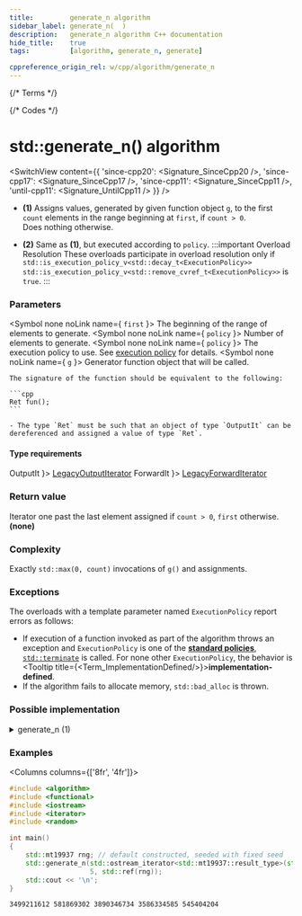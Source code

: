 ```yaml
---
title:         generate_n algorithm
sidebar_label: generate_n(  )
description:   generate_n algorithm C++ documentation
hide_title:    true
tags:          [algorithm, generate_n, generate]

cppreference_origin_rel: w/cpp/algorithm/generate_n
---
```



{/* Terms */}


{/* Codes */}


# std::generate_n() algorithm

<SwitchView content={{
  'since-cpp20': <Signature_SinceCpp20 />,
  'since-cpp17': <Signature_SinceCpp17 />,
  'since-cpp11': <Signature_SinceCpp11 />,
  'until-cpp11': <Signature_UntilCpp11 />
}} />

- **(1)**
  Assigns values, generated by given function object `g`, to the first `count` elements in the range beginning at `first`, if `count > 0`.  
  Does nothing otherwise.

 - **(2)** Same as **(1)**, but executed according to `policy`.
  :::important Overload Resolution
  These overloads participate in overload resolution only if
  <Until v='cpp20'> <code>std::is_execution_policy_v&lt;std::decay_t&lt;ExecutionPolicy&gt;&gt;</code> </Until> <Since v='cpp20'> <code>std::is_execution_policy_v&lt;std::remove_cvref_t&lt;ExecutionPolicy&gt;&gt;</code> </Since> is <code>true</code>.
  :::

### Parameters

<SymbolTable>

  <Symbol none noLink name={ <code>first</code> }>
    The beginning of the range of elements to generate.
  </Symbol>
  <Symbol none noLink name={ <code>policy</code> }>
    Number of elements to generate.
  </Symbol>
  <Symbol none noLink name={ <code>policy</code> }>
    The execution policy to use. See <a href="">execution policy</a> for details.
  </Symbol>
  <Symbol none noLink name={ <code>g</code> }>
    Generator function object that will be called.

    The signature of the function should be equivalent to the following:

    ```cpp
    Ret fun();
    ```

    - The type `Ret` must be such that an object of type `OutputIt` can be dereferenced and assigned a value of type `Ret`.
  </Symbol>
</SymbolTable>

#### Type requirements

<SymbolTable>
  <Symbol none noLink name={ <code>OutputIt</code> }>
    <a href="/docs/named_req/LegacyOutputIterator">LegacyOutputIterator</a>
  </Symbol>
  <Symbol none noLink name={ <code>ForwardIt</code> }>
    <a href="/docs/named_req/LegacyForwardIterator">LegacyForwardIterator</a>
  </Symbol>
</SymbolTable>

### Return value

<Since v='cpp11'>Iterator one past the last element assigned if <code>count > 0</code>, <code>first</code> otherwise.</Since> <br/>
<Until v='cpp11'><b>(none)</b></Until>

### Complexity

Exactly `std::max(0, count)` invocations of `g()` and assignments.

### Exceptions

The overloads with a template parameter named `ExecutionPolicy` report errors as follows:
- If execution of a function invoked as part of the algorithm throws an exception and `ExecutionPolicy` is one of the [**standard policies**](#), [`std::terminate`](#) is called.
	For none other `ExecutionPolicy`, the behavior is <Tooltip title={<Term_ImplementationDefined/>}>**implementation-defined**</Tooltip>.
- If the algorithm fails to allocate memory, `std::bad_alloc` is thrown.

### Possible implementation

<details>
<summary>generate_n (1)</summary>

```cpp
template<class OutputIt, class Size, class Generator>
constexpr // since C++20
OutputIt  // void until C++11
generate_n(OutputIt first, Size count, Generator g)
{
    for (Size i = 0; i < count; ++i, ++first)
        *first = g();

    return first;
}
```

</details>

### Examples

<Columns columns={['8fr', '4fr']}>
<div>

```cpp title='Main.cpp' showLineNumbers
#include <algorithm>
#include <functional>
#include <iostream>
#include <iterator>
#include <random>

int main()
{
    std::mt19937 rng; // default constructed, seeded with fixed seed
    std::generate_n(std::ostream_iterator<std::mt19937::result_type>(std::cout, " "),
                    5, std::ref(rng));
    std::cout << '\n';
}
```

</div>
<div>

```plaintext title="Output"
3499211612 581869302 3890346734 3586334585 545404204
```

</div>
</Columns>
